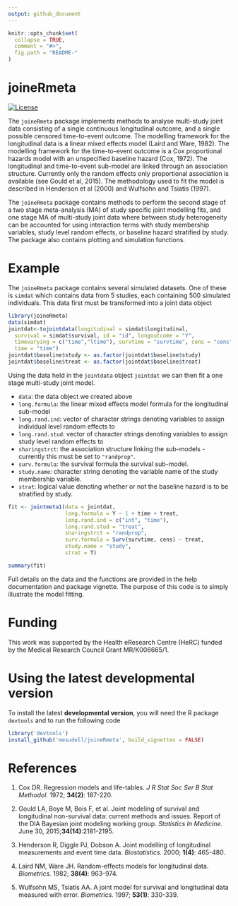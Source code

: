 ```yaml
---
output: github_document
---
```


<!-- README.md is generated from README.Rmd. Please edit that file -->

```r
knitr::opts_chunk$set(
  collapse = TRUE,
  comment = "#>",
  fig.path = "README-"
)
```

# joineRmeta

[![License](https://img.shields.io/badge/License-GPL%20%28%3E=%203%29-brightgreen.svg)](http://www.gnu.org/licenses/gpl-3.0.html)

The `joineRmeta` package implements methods to analyse multi-study joint data consisting of a single continuous longitudinal outcome, and a single possible censored time-to-event outcome.  The modelling framework for the longitudinal data is a linear mixed effects model (Laird and Ware, 1982).  The modelling framework for the time-to-event outcome is a Cox proportional hazards model with an unspecified baseline hazard (Cox, 1972).  The longitudinal and time-to-event sub-model are linked through an association structure.  Currently only the random effects only proportional association is available (see Gould et al, 2015).  The methodology used to fit the model is described in Henderson et al (2000) and Wulfsohn and Tsiatis (1997).

The `joineRmeta` package contains methods to perform the second stage of a two stage meta-analysis (MA) of study specific joint modelling fits, and one stage MA of multi-study joint data where between study heterogeneity can be accounted for using interaction terms with study membership variables, study level random effects, or baseline hazard stratified by study.  The package also contains plotting and simulation functions.

# Example

The `joineRmeta` package contains several simulated datasets.  One of these is `simdat` which contains data from 5 studies, each containing 500 simulated individuals. This data first must be transformed into a joint data object 

```r
library(joineRmeta)
data(simdat)
jointdat<-tojointdata(longitudinal = simdat$longitudinal, 
  survival = simdat$survival, id = "id", longoutcome = "Y", 
  timevarying = c("time","ltime"), survtime = "survtime", cens = "cens",
  time = "time")
jointdat$baseline$study <- as.factor(jointdat$baseline$study)
jointdat$baseline$treat <- as.factor(jointdat$baseline$treat)
```

Using the data held in the `jointdata` object `jointdat` we can then fit a one stage multi-study joint model.

- `data`: the data object we created above
- `long.formula`: the linear mixed effects model formula for the longitudinal sub-model
- `long.rand.ind`: vector of character strings denoting variables to assign individual level random effects to
- `long.rand.stud`: vector of character strings denoting variables to assign study level random effects to
- `sharingstrct`: the association structure linking the sub-models - currently this must be set to `"randprop"`.
- `surv.formula`: the survival formula the survival sub-model.
- `study.name`: character string denoting the variable name of the study membership variable.
- `strat`: logical value denoting whether or not the baseline hazard is to be stratified by study.

```r
fit <- jointmeta1(data = jointdat, 
                  long.formula = Y ~ 1 + time + treat, 
                  long.rand.ind = c("int", "time"), 
                  long.rand.stud = "treat",
                  sharingstrct = "randprop",
                  surv.formula = Surv(survtime, cens) ~ treat, 
                  study.name = "study", 
                  strat = T)
```
```r
summary(fit)
```

Full details on the data and the functions are provided in the help documentation and package vignette. The purpose of this code is to simply illustrate the model fitting.

# Funding

This work was supported by the Health eResearch Centre (HeRC) funded by the Medical Research Council Grant MR/K006665/1.

# Using the latest developmental version

To install the latest **developmental version**, you will need the R package `devtools` and to run the following code

```r
library('devtools')
install_github('mesudell/joineRmeta', build_vignettes = FALSE)
```

# References

1. Cox DR. Regression models and life-tables. *J R Stat Soc Ser B Stat Methodol.* 1972; **34(2)**: 187-220.

2. Gould LA, Boye M, Bois F, et al. Joint modeling of survival and longitudinal non-survival data: current methods and issues. Report of the DIA Bayesian joint modeling working group. *Statistics In Medicine.* June 30, 2015;**34(14)**:2181-2195.

3. Henderson R, Diggle PJ, Dobson A. Joint modelling of longitudinal measurements and event time data. *Biostatistics.* 2000; **1(4)**: 465-480.

4. Laird NM, Ware JH. Random-effects models for longitudinal data. *Biometrics.* 1982; **38(4)**: 963-974.

5. Wulfsohn MS, Tsiatis AA. A joint model for survival and longitudinal data measured with error. *Biometrics.* 1997; **53(1)**: 330-339.



